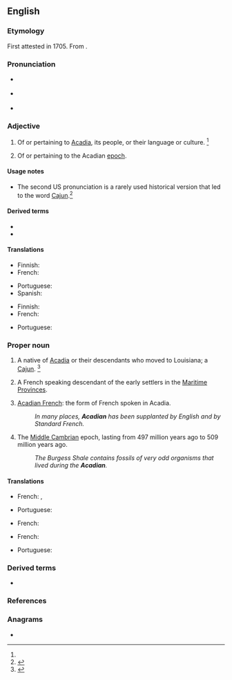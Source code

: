 ==English==

===Etymology===
First attested in 1705. From {{suffix|Acadia|n|t2=one that is|lang=en}}.

===Pronunciation===
* {{a|RP}} {{IPA|/əˈkeɪ.di.n̩/|lang=en}}
* {{a|US}} {{IPA|/əˈkeɪ.di.n̩/|/əˈkeɪ.dʒn̩/|lang=en}}
* {{rhymes|eɪdiən|lang=en}}

===Adjective===
{{en-adj}}

# Of or pertaining to [[Acadia]], its people, or their language or culture. {{defdate|First attested in the early 19th century.}}<ref name=SOED/>
# {{lb|en|geology}} Of or pertaining to the Acadian [[epoch]].

====Usage notes====
* The second US pronunciation is a rarely used historical version that led to the word [[Cajun]].<ref name=WI3>{{R:MW3 1976}}</ref>

====Derived terms====
* {{l|en|Acadian French}}
* {{l|en|Acadian owl}}

====Translations====
{{trans-top|of or pertaining to Acadia}}
* Finnish: {{t|fi|[[Acadia|acadia]][[-lainen|lainen]]}}
* French: {{t+|fr|acadien}}
{{trans-mid}}
* Portuguese: {{t|pt|acádio|m}}
* Spanish: {{t+|es|acadio}}
{{trans-bottom}}

{{trans-top|of or pertaining to the Acadian epoch}}
* Finnish: {{t|fi|keskikambrilainen}}
* French: {{t+|fr|acadien}}
{{trans-mid}}
* Portuguese: {{t|pt|acádio|m}}
{{trans-bottom}}

===Proper noun===
{{en-proper noun}}

# A native of [[Acadia]] or their descendants who moved to Louisiana; a [[Cajun]]. {{defdate|First attested in the early 18th century.}}<ref name=SOED>{{R:SOED5}}</ref>
# {{lb|en|Canada}} A French speaking descendant of the early settlers in the [[Maritime Provinces]].
# {{lb|en|rare}} [[Acadian French]]: the form of French spoken in Acadia.
#: ''In many places, '''Acadian''' has been supplanted by English and by Standard French.''
# {{lb|en|geology}} The [[Middle Cambrian]] epoch, lasting from 497 million years ago to 509 million years ago.
#: ''The Burgess Shale contains fossils of very odd organisms that lived during the '''Acadian'''.''

====Translations====
{{trans-top|Of or pertaining to Acadia}}
* French: {{t+|fr|Acadien|m}}, {{t+|fr|Acadienne|f}}
{{trans-mid}}
* Portuguese: {{t|pt|acádio}}
{{trans-bottom}}

{{trans-top|Acadian French}}
* French: {{t+|fr|Acadien|m}}
{{trans-mid}}
{{trans-bottom}}

{{trans-top|Acadian epoch}}
* French: {{t+|fr|Acadien|m}}
{{trans-mid}}
* Portuguese: {{t|pt|acádio}}
{{trans-bottom}}

===Derived terms===
* {{l|en|Cajun}}

===References===
<references/>

===Anagrams===
* {{anagrams|en|a=aaacdin|Canadia}}